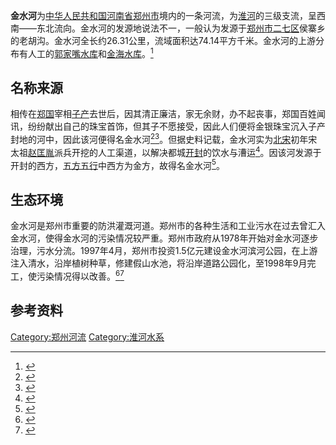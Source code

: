 {{Geobox|河流
| name = 金水河
| category = 河流
| image = Jinshui River in Zhengzhou.jpg
| image_size = 
| image_caption = [[陇海路_(郑州)|陇海西路]]以北的金水河
| country = {{PRC}}
| state = 河南
| source = [[郑州市|郑州市]][[二七区|二七区]]老胡沟
| mouth = 郑州市[[金水区|金水区]][[东风渠|东风渠]]
| length = 26.31
| discharge = 
| watershed = 74.14
| map = 
| map_caption = 
}}
'''金水河'''为[[中华人民共和国|中华人民共和国]][[河南省|河南省]][[郑州市|郑州市]]境内的一条河流，为[[淮河|淮河]]的三级支流，呈西南——东北流向。金水河的发源地说法不一，一般认为发源于[[郑州市|郑州市]][[二七区|二七区]]侯寨乡的老胡沟。金水河全长约26.31公里，流域面积达74.14平方千米。金水河的上游分布有人工的[[郭家嘴水库|郭家嘴水库]]和[[金海水库|金海水库]]。<ref name="zzswj">{{cite web|url=http://www.zzsl.gov.cn/index.jsp?id=ff8080811c8edf9d011c8f57495d0037&id_id=A101001&name=varticles|title=郑州水利概况|publisher=郑州市水务局|date=|language=zh-hans|deadurl=yes|archiveurl=https://web.archive.org/web/20110823115843/http://www.zzsl.gov.cn/index.jsp?id=ff8080811c8edf9d011c8f57495d0037&id_id=A101001&name=varticles|archivedate=2011-08-23}}</ref>

== 名称来源 ==
相传在[[郑国|郑国]]宰相[[子产|子产]]去世后，因其清正廉洁，家无余财，办不起丧事，郑国百姓闻讯，纷纷献出自己的珠宝首饰，但其子不愿接受，因此人们便将金银珠宝沉入子产封地的河中，因此该河便得名金水河<ref>{{cite book |title=贾氏说林|quote=子产死，家无余财，子不能葬，国人哀亡。丈夫舍玞佩，妇人舍珠玉以赙之，金银珠宝不可胜计。其子不受，自负土葬于邢山。国人悉辇以沉之河，因名金水。}}</ref><ref>{{cite news |title=新郑子产墓“被挖洞” 文物部门将加强保护 |url=http://www.chinanews.com/cul/news/2010/03-17/2175317.shtml |accessdate=2020-03-10 |date=2010-03-17 |archive-date=2020-04-03 |archive-url=https://web.archive.org/web/20200403005042/http://www.chinanews.com/cul/news/2010/03-17/2175317.shtml |dead-url=no }}</ref>。但据史料记载，金水河实为[[北宋|北宋]]初年宋太祖[[赵匡胤|赵匡胤]]派兵开挖的人工渠道，以解决都城[[开封|开封]]的饮水与漕运<ref>{{cite book |title=宋史 卷九十四 志第四十七|quote=太祖建隆二年春，命左领军卫上将军陈承昭率水工凿渠，引水过中牟，名曰金水河，凡百馀里，抵都城西，架其水横绝于汴，设斗门，入浚沟，通城濠，东汇于五丈河。公私利焉。}}</ref>。因该河发源于开封的西方，[[五行#五方五行|五方五行]]中西方为金方，故得名金水河<ref>{{cite book |title=郑州志 |date=清乾隆十三年}}</ref>。

== 生态环境 ==
金水河是郑州市重要的防洪灌溉河道。郑州市的各种生活和工业污水在过去曾汇入金水河，使得金水河的污染情况较严重。郑州市政府从1978年开始对金水河逐步治理，污水分流。1997年4月，郑州市投资1.5亿元建设金水河滨河公园，在上游注入清水，沿岸植树种草，修建假山水池，将沿岸道路公园化，至1998年9月完工，使污染情况得以改善。<ref>{{cite web|url=http://www.zynews.com/2008-08/19/content_513883.htm|title=金水河：郑州胸前的美丽“玉练”|language=zh-hans|deadurl=yes|archiveurl=https://web.archive.org/web/20101202023145/http://www.zynews.com/2008-08/19/content_513883.htm|archivedate=2010-12-02}}</ref><ref>{{cite web|url=http://news.sina.com.cn/c/2008-11-11/105916630655.shtml|title=金水河：郑州胸前的美丽玉练(组图)|language=zh-hans|accessdate=2013-03-17|archive-date=2019-07-01|archive-url=https://web.archive.org/web/20190701061726/http://news.sina.com.cn/c/2008-11-11/105916630655.shtml|dead-url=no}}</ref>

== 参考资料 ==
{{reflist}}

{{郑州水系}}
[[Category:郑州河流|Category:郑州河流]]
[[Category:淮河水系|Category:淮河水系]]